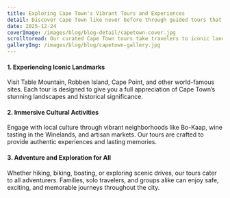 ---
title: Exploring Cape Town's Vibrant Tours and Experiences
detail: Discover Cape Town like never before through guided tours that combine breathtaking scenery, rich history, and immersive cultural experiences.
date: 2025-12-24
coverImage: /images/blog/blog-detail/capetown-cover.jpg
scrolltoread: Our curated Cape Town tours take travelers to iconic landmarks, hidden gems, and cultural hotspots, providing unforgettable adventures and insights into the city’s unique charm.
galleryImg: /images/blog/blog/capetown-gallery.jpg
---

#### 1. Experiencing Iconic Landmarks  
Visit Table Mountain, Robben Island, Cape Point, and other world-famous sites. Each tour is designed to give you a full appreciation of Cape Town’s stunning landscapes and historical significance.

#### 2. Immersive Cultural Activities  
Engage with local culture through vibrant neighborhoods like Bo-Kaap, wine tasting in the Winelands, and artisan markets. Our tours are crafted to provide authentic experiences and lasting memories.

#### 3. Adventure and Exploration for All  
Whether hiking, biking, boating, or exploring scenic drives, our tours cater to all adventurers. Families, solo travelers, and groups alike can enjoy safe, exciting, and memorable journeys throughout the city.
